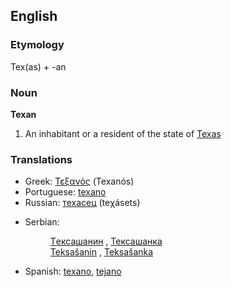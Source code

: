 ==English==

===Etymology===
Tex(as) + -an

===Noun===
'''Texan'''
# An inhabitant or a resident of the state of [[Texas]]

===Translations===
{{top}}
*Greek: [[Τεξανός]] (Texanós) {{m}}
*Portuguese: [[texano]] {{m}}
*Russian: [[техасец]] (teχásets) {{m}}
{{mid}}
*Serbian: 
*:[[Tексашанин]] {{m}}, [[Тексашанка]] {{f}}
*:[[Teksašanin]] {{m}}, [[Teksašanka]] {{f}}
*Spanish: [[texano]], [[tejano]] {{m}}
{{bottom}}